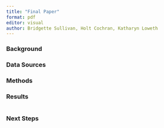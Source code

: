 ```yaml
---
title: "Final Paper"
format: pdf
editor: visual
author: Bridgette Sullivan, Holt Cochran, Katharyn Loweth
---
```


### Background

### Data Sources

### Methods

### Results

```python


```


### Next Steps
